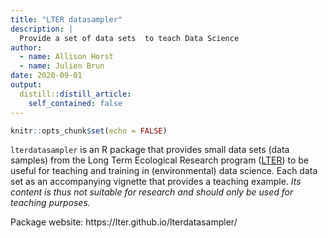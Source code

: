 ```yaml
---
title: "LTER datasampler"
description: |
  Provide a set of data sets  to teach Data Science
author:
  - name: Allison Horst
  - name: Julien Brun
date: 2020-09-01
output:
  distill::distill_article:
    self_contained: false
---
```



```r
knitr::opts_chunk$set(echo = FALSE)
```

`lterdatasampler` is an R package that provides small data sets (data samples) from the Long Term Ecological Research program ([LTER](https://lternet.edu/)) to be useful for teaching and training in (environmental) data science. Each data set as an accompanying vignette that provides a teaching example. _Its content is thus not suitable for research and should only be used for teaching purposes._

Package website: https://lter.github.io/lterdatasampler/

